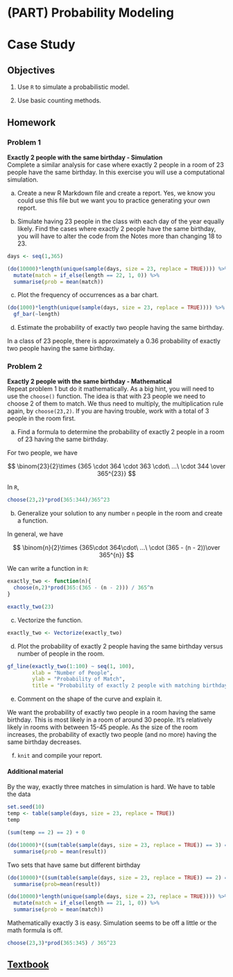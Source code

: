 # (PART) Probability Modeling {-} 

# Case Study {#CS2}


## Objectives

1) Use `R` to simulate a probabilistic model.  

2) Use basic counting methods.  


## Homework

### Problem 1  

**Exactly 2 people with the same birthday - Simulation**  
Complete a similar analysis for case where exactly 2 people in a room of 23 people have the same birthday. In this exercise you will use a computational simulation.

a. Create a new R Markdown file and create a report. Yes, we know you could use this file but we want you to practice generating your own report.


b. Simulate having 23 people in the class with each day of the year equally likely. Find the cases where exactly 2 people have the same birthday, you will have to alter the code from the Notes more than changing 18 to 23.

```r
days <- seq(1,365)
```

```r
(do(10000)*length(unique(sample(days, size = 23, replace = TRUE)))) %>%
  mutate(match = if_else(length == 22, 1, 0)) %>%
  summarise(prob = mean(match))
```


c. Plot the frequency of occurrences as a bar chart.

```r
(do(1000)*length(unique(sample(days, size = 23, replace = TRUE)))) %>%
  gf_bar(~length)
```


d. Estimate the probability of exactly two people having the same birthday.

In a class of 23 people, there is approximately a 0.36 probability of exactly two people having the same birthday.  




### Problem 2  

**Exactly 2 people with the same birthday - Mathematical**   
Repeat problem 1 but do it mathematically. As a big hint, you will need to use the `choose()` function. The idea is that with 23 people we need to choose 2 of them to match. We thus need to multiply, the multiplication rule again, by `choose(23,2)`. If you are having trouble, work with a total of 3 people in the room first.

a. Find a formula to determine the probability of exactly 2 people in a room of 23 having the same birthday.

For two people, we have

$$
\binom{23}{2}\times {365 \cdot 364 \cdot 363 \cdot\ ...\ \cdot 344 \over 365^{23}}
$$

In `R`, 

```r
choose(23,2)*prod(365:344)/365^23
```


b. Generalize your solution to any number `n` people in the room and create a function. 
  
In general, we have 

$$
\binom{n}{2}\times {365\cdot 364\cdot\ ...\ \cdot (365 - (n - 2))\over 365^{n}}
$$

We can write a function in `R`: 

```r
exactly_two <- function(n){
  choose(n,2)*prod(365:(365 - (n - 2))) / 365^n
}
```

```r
exactly_two(23)
```


c. Vectorize the function.

```r
exactly_two <- Vectorize(exactly_two)
```


d. Plot the probability of exactly 2 people having the same birthday versus number of people in the room.
  
```r
gf_line(exactly_two(1:100) ~ seq(1, 100),
        xlab = "Number of People",
        ylab = "Probability of Match",
        title = "Probability of exactly 2 people with matching birthdays")
```

e. Comment on the shape of the curve and explain it.

We want the probability of exactly two people in a room having the same birthday. This is most likely in a room of around 30 people. It's relatively likely in rooms with between 15-45 people. As the size of the room increases, the probability of exactly two people (and no more) having the same birthday decreases.  


f. `knit` and compile your report.





#### Additional material  

By the way, exactly three matches in simulation is hard. We have to table the data 

```r
set.seed(10)
temp <- table(sample(days, size = 23, replace = TRUE))
temp
```

```r
(sum(temp == 2) == 2) + 0
```


```r
(do(10000)*((sum(table(sample(days, size = 23, replace = TRUE)) == 3) == 1) + 0)) %>%
  summarise(prob = mean(result))
```

Two sets that have same but different birthday

```r
(do(10000)*((sum(table(sample(days, size = 23, replace = TRUE)) == 2) == 2) + 0)) %>%
  summarise(prob=mean(result))
```

```r
(do(10000)*length(unique(sample(days, size = 23, replace = TRUE)))) %>%
  mutate(match = if_else(length == 21, 1, 0)) %>%
  summarise(prob = mean(match))
```

Mathematically exactly 3 is easy. Simulation seems to be off a little or the math formula is off.

```r
choose(23,3)*prod(365:345) / 365^23
```


## [Textbook](https://ds-usafa.github.io/Computational-Probability-and-Statistics/CS2.html) {-}
